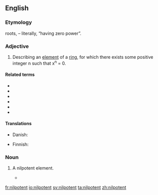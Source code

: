 ==English==

===Etymology===
{{etyl|la|en}} roots, {{compound|nil|potent|t1=not any|t2=having power|lang=en}} – literally, “having zero power”.

===Adjective===
{{en-adj|-}}
{{wikipedia}}

# {{label|en|mathematics}} Describing an [[element]] of a [[ring]], for which there exists some positive integer n such that x<sup>n</sup> = 0.

====Related terms====
* {{l|en|idempotent}}
* {{l|en|nilpotence}}
* {{l|en|nilpotency}}
* {{l|en|nilpotently}}
* {{l|en|nullipotent}}
* {{l|en|unipotent}}

====Translations====
{{trans-top|math}}
* Danish: {{t|da|nilpotent}}
{{trans-mid}}
* Finnish: {{t|fi|nilpotentti}}
{{trans-bottom}}

===Noun===
{{en-noun}}

# {{lb|en|math}} A nilpotent element.
#* {{quote-journal|year=2015|date=|author=Garret Sobczyk|title=Part I: Vector Analysis of Spinors|journal=arXiv|url=http://arxiv.org/abs/1507.06608|doi=|volume=|issue=|pages=
|passage=The so-called spinor algebra of C(2), the language of the quantum mechanics, is formulated in terms of the idempotents and '''nilpotents''' of the geometric algebra of space, including its beautiful representation on the Riemann sphere, and a new proof of the Heisenberg uncertainty principle.}}

[[fr:nilpotent]]
[[io:nilpotent]]
[[sv:nilpotent]]
[[ta:nilpotent]]
[[zh:nilpotent]]